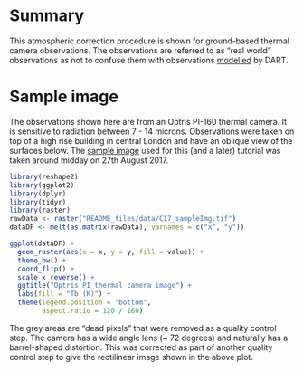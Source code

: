 # Summary

This atmospheric correction procedure is shown for ground-based thermal camera observations. The observations are referred to as "real world" observations as not to confuse them with observations [modelled](../../tutorials/DART-simulation) by DART.

# Sample image

The observations shown here are from an Optris PI-160 thermal camera. It is sensitive to radiation between 7 - 14 microns. Observations were taken on top of a high rise building in central London and have an oblique view of the surfaces below. The [sample image](README_files/data/C17_sampleImg.tif) used for this (and a later) tutorial was taken around midday on 27th August 2017.

```r
library(reshape2)
library(ggplot2)
library(dplyr)
library(tidyr)
library(raster)
rawData <- raster("README_files/data/C17_sampleImg.tif")
dataDF <- melt(as.matrix(rawData), varnames = c("x", "y"))

ggplot(dataDF) +
  geom_raster(aes(x = x, y = y, fill = value)) +
  theme_bw() +
  coord_flip() +
  scale_x_reverse() +
  ggtitle("Optris PI thermal camera image") +
  labs(fill = "Tb (K)") +
  theme(legend.position = "bottom",
        aspect.ratio = 120 / 160)
```

The grey areas are "dead pixels" that were removed as a quality control step. The camera has a wide angle lens (~ 72 degrees) and naturally has a barrel-shaped distortion. This was corrected as part of another quality control step to give the rectilinear image shown in the above plot.


